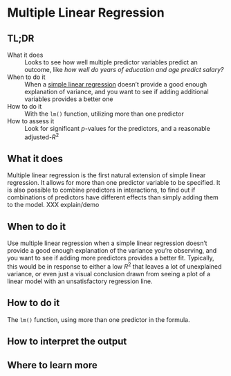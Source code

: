 # Multiple Linear Regression {#multiple-linear-regression} 

## TL;DR

What it does
: Looks to see how well multiple predictor variables predict an outcome, like *how well do years of education and age predict salary?*

When to do it
: When a [simple linear regression](#simple-linear-regression) doesn't provide a good enough explanation of variance, and you want to see if adding additional variables provides a better one

How to do it
: With the `lm()` function, utilizing more than one predictor

How to assess it
: Look for significant $p$-values for the predictors, and a reasonable adjusted-$R^2$

## What it does 

Multiple linear regression is the first natural extension of simple linear regression. It allows for more than one predictor variable to be specified. It is also possible to combine predictors in interactions, to find out if combinations of predictors have different effects than simply adding them to the model. XXX explain/demo

## When to do it

Use multiple linear regression when a simple linear regression doesn't provide a good enough explanation of the variance you're observing, and you want to see if adding more predictors provides a better fit. Typically, this would be in response to either a low $R^2$ that leaves a lot of unexplained variance, or even just a visual conclusion drawn from seeing a plot of a linear model with an unsatisfactory regression line.

## How to do it

The `lm()` function, using more than one predictor in the formula.

## How to interpret the output

## Where to learn more

